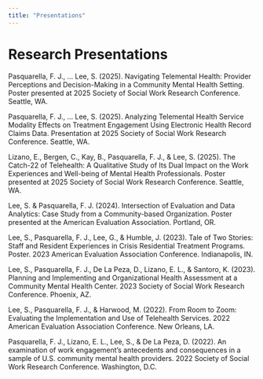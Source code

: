 ```yaml
---
title: "Presentations"
---
```


# Research Presentations

Pasquarella, F. J., ... Lee, S. (2025). Navigating Telemental Health: Provider Perceptions and Decision-Making in a Community Mental Health Setting. Poster presented at 2025 Society of Social Work Research Conference. Seattle, WA.

Pasquarella, F. J., ... Lee, S. (2025). Analyzing Telemental Health Service Modality Effects on Treatment Engagement Using Electronic Health Record Claims Data. Presentation at 2025 Society of Social Work Research Conference. Seattle, WA.

Lizano, E., Bergen, C., Kay, B., Pasquarella, F. J., & Lee, S. (2025). The Catch-22 of Telehealth: A Qualitative Study of Its Dual Impact on the Work Experiences and Well-being of Mental Health Professionals. Poster presented at 2025 Society of Social Work Research Conference. Seattle, WA.

Lee, S. & Pasquarella, F. J. (2024). Intersection of Evaluation and Data Analytics: Case Study from a Community-based Organization. Poster presented at the American Evaluation Association. Portland, OR. 

Lee, S., Pasquarella, F. J., Lee, G., & Humble, J. (2023). Tale of Two Stories: Staff and Resident Experiences in Crisis Residential Treatment Programs. Poster. 2023 American Evaluation Association Conference. Indianapolis, IN.

Lee, S., Pasquarella, F. J., De La Peza,  D., Lizano, E. L.,  & Santoro, K. (2023). Planning and Implementing and Organizational Health Assessment at a Community Mental Health Center. 2023 Society of Social Work Research Conference. Phoenix, AZ.

Lee, S., Pasquarella, F. J., & Harwood, M. (2022). From Room to Zoom: Evaluating the Implementation and Use of Telehealth Services. 2022 American Evaluation Association Conference. New Orleans, LA. 

Pasquarella, F. J., Lizano, E. L., Lee, S., & De La Peza, D. (2022). An examination of work engagement's antecedents and consequences in a sample of U.S. community mental health providers. 2022 Society of Social Work Research Conference. Washington, D.C.